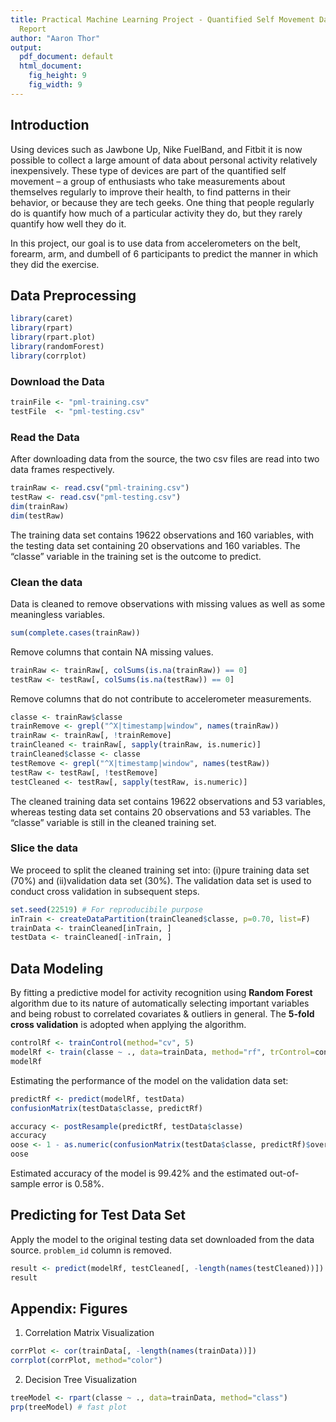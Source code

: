 ```yaml
---
title: Practical Machine Learning Project - Quantified Self Movement Data Analysis
  Report
author: "Aaron Thor"
output:
  pdf_document: default
  html_document:
    fig_height: 9
    fig_width: 9
---
```


## Introduction  
Using devices such as Jawbone Up, Nike FuelBand, and Fitbit it is now possible to collect a large amount of data about personal activity relatively inexpensively. These type of devices are part of the quantified self movement – a group of enthusiasts who take measurements about themselves regularly to improve their health, to find patterns in their behavior, or because they are tech geeks. One thing that people regularly do is quantify how much of a particular activity they do, but they rarely quantify how well they do it. 

In this project, our goal is to use data from accelerometers on the belt, forearm, arm, and dumbell of 6 participants to predict the manner in which they did the exercise.  

## Data Preprocessing  
```r
library(caret)
library(rpart)
library(rpart.plot)
library(randomForest)
library(corrplot)
```
### Download the Data
```r
trainFile <- "pml-training.csv"
testFile  <- "pml-testing.csv"
```  
### Read the Data
After downloading data from the source, the two csv files are read into two data frames respectively.  
```r
trainRaw <- read.csv("pml-training.csv")
testRaw <- read.csv("pml-testing.csv")
dim(trainRaw)
dim(testRaw)
```
The training data set contains 19622 observations and 160 variables, with the testing data set containing 20 observations and 160 variables. The "classe" variable in the training set is the outcome to predict. 

### Clean the data
Data is cleaned to remove observations with missing values as well as some meaningless variables.
```r
sum(complete.cases(trainRaw))
```
Remove columns that contain NA missing values.
```r
trainRaw <- trainRaw[, colSums(is.na(trainRaw)) == 0] 
testRaw <- testRaw[, colSums(is.na(testRaw)) == 0] 
```  
Remove columns that do not contribute to accelerometer measurements.
```r
classe <- trainRaw$classe
trainRemove <- grepl("^X|timestamp|window", names(trainRaw))
trainRaw <- trainRaw[, !trainRemove]
trainCleaned <- trainRaw[, sapply(trainRaw, is.numeric)]
trainCleaned$classe <- classe
testRemove <- grepl("^X|timestamp|window", names(testRaw))
testRaw <- testRaw[, !testRemove]
testCleaned <- testRaw[, sapply(testRaw, is.numeric)]
```
The cleaned training data set contains 19622 observations and 53 variables, whereas testing data set contains 20 observations and 53 variables. The "classe" variable is still in the cleaned training set.

### Slice the data
We proceed to split the cleaned training set into: (i)pure training data set (70%) and (ii)validation data set (30%). The validation data set is used to conduct cross validation in subsequent steps.  
```r
set.seed(22519) # For reproducibile purpose
inTrain <- createDataPartition(trainCleaned$classe, p=0.70, list=F)
trainData <- trainCleaned[inTrain, ]
testData <- trainCleaned[-inTrain, ]
```

## Data Modeling
By fitting a predictive model for activity recognition using **Random Forest** algorithm due to its nature of automatically selecting important variables and being robust to correlated covariates & outliers in general. The **5-fold cross validation** is adopted when applying the algorithm.  
```r
controlRf <- trainControl(method="cv", 5)
modelRf <- train(classe ~ ., data=trainData, method="rf", trControl=controlRf, ntree=250)
modelRf
```
Estimating the performance of the model on the validation data set:  
```r
predictRf <- predict(modelRf, testData)
confusionMatrix(testData$classe, predictRf)
```
```r
accuracy <- postResample(predictRf, testData$classe)
accuracy
oose <- 1 - as.numeric(confusionMatrix(testData$classe, predictRf)$overall[1])
oose
```
Estimated accuracy of the model is 99.42% and the estimated out-of-sample error is 0.58%.

## Predicting for Test Data Set
Apply the model to the original testing data set downloaded from the data source. 
`problem_id` column is removed.  
```r
result <- predict(modelRf, testCleaned[, -length(names(testCleaned))])
result
```  

## Appendix: Figures
1. Correlation Matrix Visualization  
```r
corrPlot <- cor(trainData[, -length(names(trainData))])
corrplot(corrPlot, method="color")
```
2. Decision Tree Visualization
```r
treeModel <- rpart(classe ~ ., data=trainData, method="class")
prp(treeModel) # fast plot
```